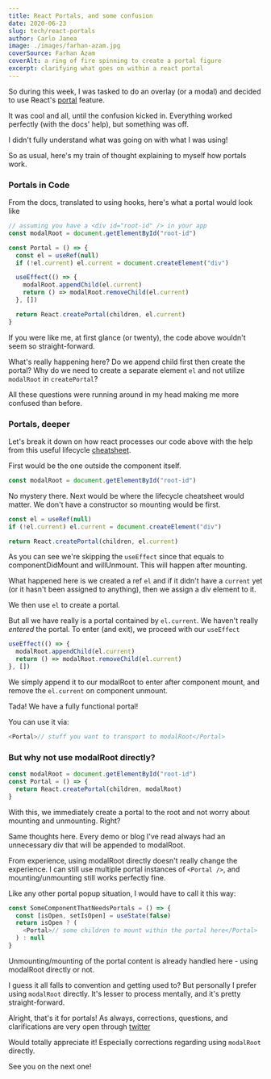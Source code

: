 ```yaml
---
title: React Portals, and some confusion
date: 2020-06-23
slug: tech/react-portals
author: Carlo Janea
image: ./images/farhan-azam.jpg
coverSource: Farhan Azam
coverAlt: a ring of fire spinning to create a portal figure
excerpt: clarifying what goes on within a react portal
---
```


So during this week, I was tasked to do an overlay (or a modal) and decided to use React's [portal](https://reactjs.org/docs/portals.html) feature.

It was cool and all, until the confusion kicked in. Everything worked perfectly (with the docs' help), but something was off.

I didn't fully understand what was going on with what I was using!

So as usual, here's my train of thought explaining to myself how portals work.

### Portals in Code

From the docs, translated to using hooks, here's what a portal would look like

```javascript
// assuming you have a <div id="root-id" /> in your app
const modalRoot = document.getElementById("root-id")

const Portal = () => {
  const el = useRef(null)
  if (!el.current) el.current = document.createElement("div")

  useEffect(() => {
    modalRoot.appendChild(el.current)
    return () => modalRoot.removeChild(el.current)
  }, [])

  return React.createPortal(children, el.current)
}
```

If you were like me, at first glance (or twenty), the code above wouldn't seem so straight-forward.

What's really happening here? Do we append child first then create the portal? Why do we need to create a separate element `el` and not utilize `modalRoot` in `createPortal`?

All these questions were running around in my head making me more confused than before.

### Portals, deeper

Let's break it down on how react processes our code above with the help from this useful lifecycle [cheatsheet](https://projects.wojtekmaj.pl/react-lifecycle-methods-diagram/).

First would be the one outside the component itself.

```javascript
const modalRoot = document.getElementById("root-id")
```

No mystery there. Next would be where the lifecycle cheatsheet would matter.
We don't have a constructor so mounting would be first.

```javascript
const el = useRef(null)
if (!el.current) el.current = document.createElement("div")

return React.createPortal(children, el.current)
```

As you can see we're skipping the `useEffect` since that equals to componentDidMount and willUnmount. This will happen after mounting.

What happened here is we created a ref `el` and if it didn't have a `current` yet (or it hasn't been assigned to anything), then we assign a div element to it.

We then use `el` to create a portal.

But all we have really is a portal contained by `el.current`. We haven't really _entered_ the portal. To enter (and exit), we proceed with our `useEffect`

```javascript
useEffect(() => {
  modalRoot.appendChild(el.current)
  return () => modalRoot.removeChild(el.current)
}, [])
```

We simply append it to our modalRoot to enter after component mount, and remove the `el.current` on component unmount.

Tada! We have a fully functional portal!

You can use it via:

```javascript
<Portal>// stuff you want to transport to modalRoot</Portal>
```

### But why not use modalRoot directly?

```javascript
const modalRoot = document.getElementById("root-id")
const Portal = () => {
  return React.createPortal(children, modalRoot)
}
```

With this, we immediately create a portal to the root and not worry about mounting and unmounting. Right?

Same thoughts here. Every demo or blog I've read always had an unnecessary div that will be appended to modalRoot.

From experience, using modalRoot directly doesn't really change the experience. I can still use multiple portal instances of `<Portal />`, and mounting/unmounting still works perfectly fine.

Like any other portal popup situation, I would have to call it this way:

```javascript
const SomeComponentThatNeedsPortals = () => {
  const [isOpen, setIsOpen] = useState(false)
  return isOpen ? (
    <Portal>// some children to mount within the portal here</Portal>
  ) : null
}
```

Unmounting/mounting of the portal content is already handled here - using modalRoot directly or not.

I guess it all falls to convention and getting used to? But personally I prefer using `modalRoot` directly. It's lesser to process mentally, and it's pretty straight-forward.

Alright, that's it for portals! As always, corrections, questions, and clarifications are very open through [twitter](https://twitter.com/carlojanea)

Would totally appreciate it! Especially corrections regarding using `modalRoot` directly.

See you on the next one!
